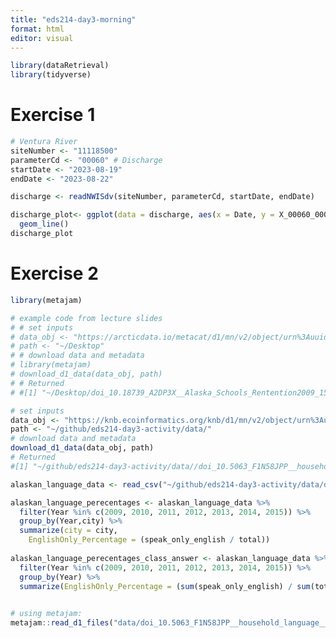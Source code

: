 ```yaml
---
title: "eds214-day3-morning"
format: html
editor: visual
---
```


```r
library(dataRetrieval)
library(tidyverse)
```

# Exercise 1

```r
# Ventura River
siteNumber <- "11118500"
parameterCd <- "00060" # Discharge
startDate <- "2023-08-19"
endDate <- "2023-08-22"

discharge <- readNWISdv(siteNumber, parameterCd, startDate, endDate)
```

```r
discharge_plot<- ggplot(data = discharge, aes(x = Date, y = X_00060_00003)) +
  geom_line()
discharge_plot
```

# Exercise 2

```r
library(metajam)
```

```r
# example code from lecture slides
# # set inputs
# data_obj <- "https://arcticdata.io/metacat/d1/mn/v2/object/urn%3Auuid%3A9e123f84-ce0d-4094-b898-c9e73680eafa"
# path <- "~/Desktop"
# # download data and metadata
# library(metajam)
# download_d1_data(data_obj, path)
# # Returned
# #[1] "~/Desktop/doi_10.18739_A2DP3X__Alaska_Schools_Rentention2009_15"
```

```r
# set inputs
data_obj <- "https://knb.ecoinformatics.org/knb/d1/mn/v2/object/urn%3Auuid%3A7fc6f6db-c5ea-426a-a743-1f2edafb43b8"
path <- "~/github/eds214-day3-activity/data/"
# download data and metadata
download_d1_data(data_obj, path)
# Returned
#[1] "~/github/eds214-day3-activity/data//doi_10.5063_F1N58JPP__household_language__csv"
```

```r
alaskan_language_data <- read_csv("~/github/eds214-day3-activity/data/doi_10.5063_F1N58JPP__household_language__csv/household_language.csv")
```

```r
alaskan_language_perecentages <- alaskan_language_data %>% 
  filter(Year %in% c(2009, 2010, 2011, 2012, 2013, 2014, 2015)) %>% 
  group_by(Year,city) %>% 
  summarize(city = city,
    EnglishOnly_Percentage = (speak_only_english / total))
  
alaskan_language_perecentages_class_answer <- alaskan_language_data %>% 
  filter(Year %in% c(2009, 2010, 2011, 2012, 2013, 2014, 2015)) %>% 
  group_by(Year) %>% 
  summarize(EnglishOnly_Percentage = (sum(speak_only_english) / sum(total)))
    
```

```r
# using metajam:
metajam::read_d1_files("data/doi_10.5063_F1N58JPP__household_language__csv/")
```
